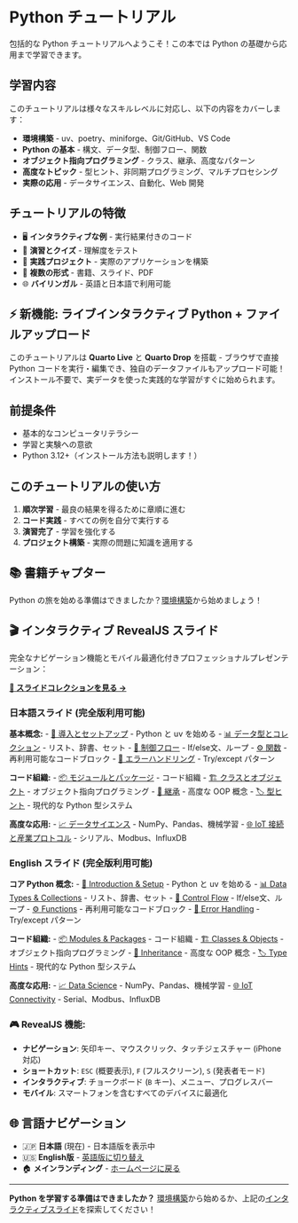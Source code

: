 # Python チュートリアル {.unnumbered}

包括的な Python チュートリアルへようこそ！この本では Python の基礎から応用まで学習できます。

## 学習内容

このチュートリアルは様々なスキルレベルに対応し、以下の内容をカバーします：

- **環境構築** - uv、poetry、miniforge、Git/GitHub、VS Code
- **Python の基本** - 構文、データ型、制御フロー、関数
- **オブジェクト指向プログラミング** - クラス、継承、高度なパターン
- **高度なトピック** - 型ヒント、非同期プログラミング、マルチプロセシング
- **実際の応用** - データサイエンス、自動化、Web 開発

## チュートリアルの特徴

- 🖥️ **インタラクティブな例** - 実行結果付きのコード
- 📝 **演習とクイズ** - 理解度をテスト
- 🚀 **実践プロジェクト** - 実際のアプリケーションを構築
- 🎯 **複数の形式** - 書籍、スライド、PDF
- 🌐 **バイリンガル** - 英語と日本語で利用可能

::: {.callout-tip}
## ⚡ 新機能: ライブインタラクティブ Python + ファイルアップロード
このチュートリアルは **Quarto Live** と **Quarto Drop** を搭載 - ブラウザで直接 Python コードを実行・編集でき、独自のデータファイルもアップロード可能！インストール不要で、実データを使った実践的な学習がすぐに始められます。
:::

## 前提条件

- 基本的なコンピュータリテラシー
- 学習と実験への意欲
- Python 3.12+（インストール方法も説明します！）

## このチュートリアルの使い方

1. **順次学習** - 最良の結果を得るために章順に進む
2. **コード実践** - すべての例を自分で実行する
3. **演習完了** - 学習を強化する
4. **プロジェクト構築** - 実際の問題に知識を適用する

## 📚 書籍チャプター

Python の旅を始める準備はできましたか？[環境構築](book/01-setup.qmd)から始めましょう！

## 🎬 インタラクティブ RevealJS スライド

完全なナビゲーション機能とモバイル最適化付きプロフェッショナルプレゼンテーション：

[**🎯 スライドコレクションを見る →**](slides/){.btn .btn-primary .btn-lg}

### **日本語スライド (完全版利用可能)**
**基本概念:**
- [🚀 導入とセットアップ](slides/01-intro.html) - Python と uv を始める
- [📊 データ型とコレクション](slides/02-data-types.html) - リスト、辞書、セット
- [🔀 制御フロー](slides/03-control-flow.html) - If/else文、ループ
- [⚙️ 関数](slides/04-functions.html) - 再利用可能なコードブロック
- [🚨 エラーハンドリング](slides/05-error-handling.html) - Try/except パターン

**コード組織:**
- [📦 モジュールとパッケージ](slides/06-modules.html) - コード組織
- [🏗️ クラスとオブジェクト](slides/07-classes.html) - オブジェクト指向プログラミング
- [🔗 継承](slides/08-inheritance.html) - 高度な OOP 概念
- [🏷️ 型ヒント](slides/09-type-hints.html) - 現代的な Python 型システム

**高度な応用:**
- [📈 データサイエンス](slides/12-data-science.html) - NumPy、Pandas、機械学習
- [🌐 IoT 接続と産業プロトコル](slides/14-iot-connectivity.html) - シリアル、Modbus、InfluxDB

### **English スライド (完全版利用可能)**
**コア Python 概念:**
- [🚀 Introduction & Setup](../en/slides/01-intro.html) - Python と uv を始める
- [📊 Data Types & Collections](../en/slides/02-data-types.html) - リスト、辞書、セット
- [🔀 Control Flow](../en/slides/03-control-flow.html) - If/else文、ループ
- [⚙️ Functions](../en/slides/04-functions.html) - 再利用可能なコードブロック
- [🚨 Error Handling](../en/slides/05-error-handling.html) - Try/except パターン

**コード組織:**
- [📦 Modules & Packages](../en/slides/06-modules.html) - コード組織
- [🏗️ Classes & Objects](../en/slides/07-classes.html) - オブジェクト指向プログラミング
- [🔗 Inheritance](../en/slides/08-inheritance.html) - 高度な OOP 概念
- [🏷️ Type Hints](../en/slides/09-type-hints.html) - 現代的な Python 型システム

**高度な応用:**
- [📈 Data Science](../en/slides/12-data-science.html) - NumPy、Pandas、機械学習
- [🌐 IoT Connectivity](../en/slides/14-iot-connectivity.html) - Serial、Modbus、InfluxDB

### **🎮 RevealJS 機能:**
- **ナビゲーション**: 矢印キー、マウスクリック、タッチジェスチャー (iPhone 対応)
- **ショートカット**: `ESC` (概要表示), `F` (フルスクリーン), `S` (発表者モード)
- **インタラクティブ**: チョークボード (`B` キー)、メニュー、プログレスバー
- **モバイル**: スマートフォンを含むすべてのデバイスに最適化

## 🌐 言語ナビゲーション

- 🇯🇵 **日本語** (現在) - 日本語版を表示中
- 🇺🇸 **English版** - [英語版に切り替え](../en/index.html)
- 🏠 **メインランディング** - [ホームページに戻る](../index.html)

---

**Python を学習する準備はできましたか？** [環境構築](book/01-setup.qmd)から始めるか、上記の[インタラクティブスライド](slides/)を探索してください！